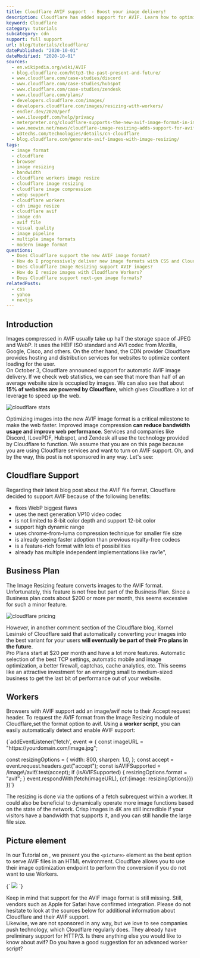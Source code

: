 ```yaml
---
title: Cloudflare AVIF support  - Boost your image delivery!
description: Cloudflare has added support for AVIF. Learn how to optimize images and convert them on demand.
keyword: Cloudflare
category: tutorials
subcategory: cdn
support: full support
url: blog/tutorials/cloudflare/
datePublished: "2020-10-01"
dateModified: "2020-10-01"
sources:
  - en.wikipedia.org/wiki/AVIF
  - blog.cloudflare.com/http3-the-past-present-and-future/
  - www.cloudflare.com/case-studies/discord
  - www.cloudflare.com/case-studies/hubspot
  - www.cloudflare.com/case-studies/zendesk
  - www.cloudflare.com/plans/
  - developers.cloudflare.com/images/
  - developers.cloudflare.com/images/resizing-with-workers/
  - endler.dev/2020/perf
  - www.ilovepdf.com/help/privacy
  - meterpreter.org/cloudflare-supports-the-new-avif-image-format-in-image-resizing/
  - www.neowin.net/news/cloudflare-image-resizing-adds-support-for-avif-images/
  - w3techs.com/technologies/details/cn-cloudflare
  - blog.cloudflare.com/generate-avif-images-with-image-resizing/
tags:
  - image format
  - cloudflare
  - browser
  - image resizing
  - bandwidth
  - cloudflare workers image resize
  - cloudflare image resizing
  - cloudflare image compression
  - webp support
  - cloudflare workers
  - cdn image resize
  - cloudflare avif
  - image cdn
  - avif file
  - visual quality
  - image pipeline
  - multiple image formats
  - modern image format
questions:
  - Does Cloudflare support the new AVIF image format?
  - How do I progressively deliver new image formats with CSS and Cloudflare Workers?
  - Does Cloudflare Image Resizing support AVIF images?
  - How do I resize images with Cloudflare Workers?
  - Does Cloudflare support next-gen image formats?
relatedPosts:
  - css
  - yahoo
  - nextjs
---
```


## Introduction

Images compressed in AVIF usually take up half the storage space of JPEG and WebP. It uses the HEIF ISO standard and AV1 codec from Mozilla, Google, Cisco, and others. On the other hand, the CDN provider Cloudflare provides hosting and distribution services for websites to optimize content loading for the user.  
On October 3, Cloudflare announced support for automatic AVIF image delivery. If we check web statistics, we can see that more than half of an average website size is occupied by images. We can also see that about **15% of websites are powered by Cloudflare**, which gives Cloudflare a lot of leverage to speed up the web.

<Image src="cloudflare-stats" alt="cloudflare stats" />

Optimizing images into the new AVIF image format is a critical milestone to make the web faster. Improved image compression **can reduce bandwidth usage and improve web performance**. Services and companies like Discord, ILovePDF, Hubspot, and Zendesk all use the technology provided by Cloudflare to function. We assume that you are on this page because you are using Cloudflare services and want to turn on AVIF support. Oh, and by the way, this post is not sponsored in any way. Let's see:

## Cloudflare Support

Regarding their latest blog post about the AVIF file format, Cloudflare decided to support AVIF because of the following benefits:

- fixes WebP biggest flaws
- uses the next generation VP10 video codec
- is not limited to 8-bit color depth and support 12-bit color
- support high dynamic range
- uses chrome-from-luma compression technique for smaller file size
- is already seeing faster adoption than previous royalty-free codecs
- is a feature-rich format with lots of possibilities
- already has multiple independent implementations like rav1e",

## Business Plan

The Image Resizing feature converts images to the AVIF format. Unfortunately, this feature is not free but part of the Business Plan. Since a Business plan costs about $200 or more per month, this seems excessive for such a minor feature.

<Image src="cloudflare-pricing" alt="cloudflare pricing" />

However, in another comment section of the Cloudflare blog, Kornel Lesinski of Cloudflare said that automatically converting your images into the best variant for your users **will eventually be part of their Pro plans in the future**.  
Pro Plans start at $20 per month and have a lot more features. Automatic selection of the best TCP settings, automatic mobile and image optimization, a better firewall, captchas, cache analytics, etc. This seems like an attractive investment for an emerging small to medium-sized business to get the last bit of performance out of your website.

## Workers

Browsers with AVIF support add an image/avif note to their Accept request header. To request the AVIF format from the Image Resizing module of Cloudflare,set the format option to avif. Using a **worker script**, you can easily automatically detect and enable AVIF support:

<Syntax language="javascript">
  {`addEventListener('fetch', event => {
  const imageURL = "https://yourdomain.com/image.jpg";
  
  const resizingOptions = {
    width: 800,
    sharpen: 1.0,
  };
  const accept = event.request.headers.get("accept");
  const isAVIFSupported = /image\\/avif/.test(accept);
  if (isAVIFSupported) {
    resizingOptions.format = "avif";
  }
  event.respondWith(fetch(imageURL), {cf:{image: resizingOptions}})
})`}
</Syntax>

The resizing is done via the options of a fetch subrequest within a worker. It could also be beneficial to dynamically operate more image functions based on the state of the network. Crisp images in 4K are still incredible if your visitors have a bandwidth that supports it, and you can still handle the large file size.

## Picture element

In our Tutorial on <Link href="/blog/tutorials/html/" text="how to use avif in HTML" />, we present you the `<picture>` element as the best option to serve AVIF files in an HTML environment. Cloudflare allows you to use their image optimization endpoint to perform the conversion if you do not want to use Workers.

<Syntax language="html">
  {`<picture>
    <source type="image/avif" 
            srcset="/cdn-cgi/image/format=avif/image.jpg">
    <img src="/image.jpg">
</picture>`}
</Syntax>

Keep in mind that support for the AVIF image format is still missing. Still, vendors such as Apple for Safari have confirmed integration. Please do not hesitate to look at the sources below for additional information about Cloudflare and their AVIF support.  
Likewise, we are not sponsored in any way, but we love to see companies push technology, which Cloudflare regularly does. They already have preliminary support for HTTP/3\. Is there anything else you would like to know about avif? Do you have a good suggestion for an advanced worker script? <Link href="twitter.com/jschmitz97" text="Tell us on Justin's Twitter." />
